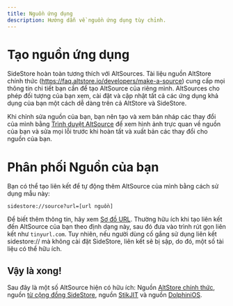 ```yaml
---
title: Nguồn ứng dụng
description: Hướng dẫn về nguồn ứng dụng tùy chỉnh.
---
```


# Tạo nguồn ứng dụng

SideStore hoàn toàn tương thích với AltSources. Tài liệu nguồn AltStore chính thức (https://faq.altstore.io/developers/make-a-source) cung cấp mọi thông tin chi tiết bạn cần để tạo AltSource của riêng mình. AltSources cho phép đối tượng của bạn xem, cài đặt và cập nhật tất cả các ứng dụng khả dụng của bạn một cách dễ dàng trên cả AltStore và SideStore.

Khi chỉnh sửa nguồn của bạn, bạn nên tạo và xem bản nháp các thay đổi của mình bằng [Trình duyệt AltSource](https://altsource.by.lao.sb/browse) để xem hình ảnh trực quan về nguồn của bạn và sửa mọi lỗi trước khi hoàn tất và xuất bản các thay đổi cho nguồn của bạn.

# Phân phối Nguồn của bạn

Bạn có thể tạo liên kết để tự động thêm AltSource của mình bằng cách sử dụng mẫu này: 
```
sidestore://source?url=[url nguồn]
```
Để biết thêm thông tin, hãy xem [Sơ đồ URL](/docs/advanced/url-schema). Thường hữu ích khi tạo liên kết đến AltSource của bạn theo định dạng này, sau đó đưa vào trình rút gọn liên kết như ```tinyurl.com```. Tuy nhiên, nếu người dùng cố gắng sử dụng liên kết sidestore:// mà không cài đặt SideStore, liên kết sẽ bị sập, do đó, một số tài liệu có thể hữu ích.

## Vậy là xong!

Sau đây là một số AltSource hiện có hữu ích: Nguồn [AltStore chính thức](https://apps.altstore.io), nguồn [từ cộng đồng SideStore](https://github.com/SideStore/Community-Source), nguồn [StikJIT](https://raw.githubusercontent.com/StephenDev0/StikJIT/refs/heads/main/repo.json) và nguồn [DolphiniOS](https://altstore.oatmealdome.me).

